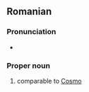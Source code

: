 ==Romanian==

===Pronunciation===
* {{IPA|[ˈkos.min]|lang=ro}}

===Proper noun===
{{ro-name|gend=m|f=Cosmina}}

# {{given name|male|lang=ro}} comparable to [[Cosmo]]